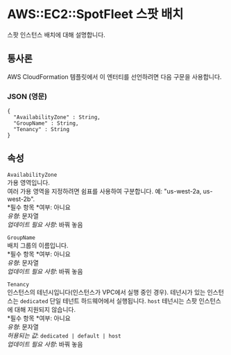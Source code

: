 # AWS::EC2::SpotFleet 스팟 배치

스팟 인스턴스 배치에 대해 설명합니다.

## 통사론

AWS CloudFormation 템플릿에서 이 엔터티를 선언하려면 다음 구문을 사용합니다.

### JSON (영문)

```
{
  "AvailabilityZone" : String,
  "GroupName" : String,
  "Tenancy" : String
}
```

## 속성

`AvailabilityZone`  
가용 영역입니다.  
여러 가용 영역을 지정하려면 쉼표를 사용하여 구분합니다. 예: "us-west-2a, us-west-2b".  
*필수 항목 *여부: 아니요  
_유형_: 문자열  
_업데이트 필요 사항_: 바꿔 놓음

`GroupName`  
배치 그룹의 이름입니다.  
*필수 항목 *여부: 아니요  
_유형_: 문자열  
_업데이트 필요 사항_: 바꿔 놓음

`Tenancy`  
인스턴스의 테넌시입니다(인스턴스가 VPC에서 실행 중인 경우). 테넌시가 있는 인스턴스는 `dedicated` 단일 테넌트 하드웨어에서 실행됩니다. `host` 테넌시는 스팟 인스턴스에 대해 지원되지 않습니다.  
*필수 항목 *여부: 아니요  
_유형_: 문자열  
_허용되는 값_: `dedicated | default | host`  
_업데이트 필요 사항_: 바꿔 놓음
